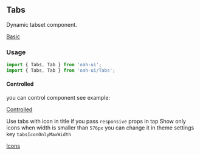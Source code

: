 ## Tabs

Dynamic tabset component.

[Basic](demo://Basic.tsx)

### Usage

```js
import { Tabs, Tab } from 'oah-ui';
import { Tabs, Tab } from 'oah-ui/Tabs';
```

#### Controlled

you can control component see example:

[Controlled](demo://Controlled.tsx)

Use tabs with icon in title if you pass `responsive` props in tap Show only icons when width is smaller than `576px` you can change it in theme settings key `tabsIconOnlyMaxWidth`

[Icons](demo://Icons.tsx)
